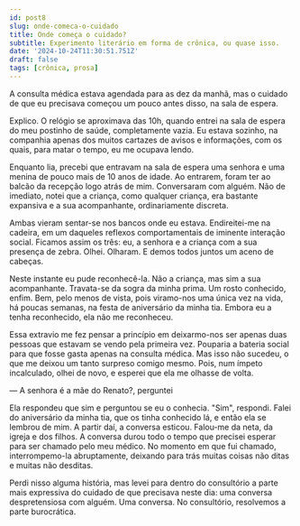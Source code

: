 ```yaml
---
id: post8
slug: onde-comeca-o-cuidado
title: Onde começa o cuidado?
subtitle: Experimento literário em forma de crônica, ou quase isso.
date: '2024-10-24T11:30:51.751Z'
draft: false
tags: [crônica, prosa]
---
```


A consulta médica estava agendada para as dez da manhã, mas o cuidado de que eu precisava
começou um pouco antes disso, na sala de espera. 

Explico. O relógio se aproximava das 10h, 
quando entrei na sala de espera do meu postinho de saúde, completamente vazia.
Eu estava sozinho, na companhia apenas dos muitos cartazes de avisos e informações,
com os quais, para matar o tempo, eu me ocupava lendo. 

Enquanto lia, precebi que entravam na sala de espera uma senhora
e uma menina de pouco mais de 10 anos
de idade. Ao entrarem, foram ter ao balcão da recepção logo
atrás de mim. Conversaram com alguém. Não de imediato, notei que a criança, 
como qualquer criança, era bastante expansiva e a sua acompanhante, 
ordinariamente discreta.

Ambas vieram sentar-se nos bancos onde eu estava. Endireitei-me na cadeira, 
em um daqueles reflexos comportamentais de iminente interação social. 
Ficamos assim os três: eu, a senhora e a criança com a sua presença de zebra. 
Olhei. Olharam. E demos todos juntos um aceno de cabeças. 

Neste instante eu pude reconhecê-la. 
Não a criança, mas sim a sua acompanhante. Travata-se da sogra da minha prima.
Um rosto conhecido, enfim. Bem, pelo menos de vista, pois viramo-nos uma única
vez na vida, há poucas semanas, na festa de aniversário da minha tia. Embora eu
a tenha reconhecido, ela não me reconheceu.

Essa extravio me fez pensar a princípio em deixarmo-nos ser apenas duas
pessoas que estavam se vendo pela primeira vez. Pouparia a bateria social
para que fosse gasta apenas na consulta médica. Mas isso não sucedeu, 
o que me deixou um tanto surpreso comigo mesmo. Pois, num ímpeto
incalculado, olhei de novo, 
e esperei que ela me olhasse de volta.

— A senhora é a mãe do Renato?, perguntei
 
Ela respondeu que sim e perguntou se eu o conhecia. "Sim", respondi. Falei
do aniversário da minha tia, que os tinha conhecido lá, e então ela se lembrou de mim. 
A partir daí, a conversa esticou. Falou-me da neta, da igreja e dos filhos.
A conversa durou todo o tempo que precisei esperar para ser chamado pelo meu médico.
No momento em que fui chamado, interrompemo-la abruptamente, 
deixando para trás muitas coisas não ditas e muitas não desditas. 

Perdi nisso alguma história, mas levei para dentro do consultório a parte mais expressiva
do cuidado de que precisava neste dia: uma conversa despretensiosa com alguém. 
Uma conversa. No consultório, resolvemos a parte burocrática.
